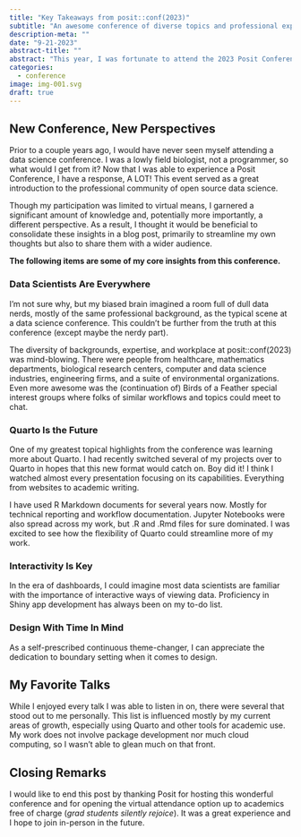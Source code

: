 ```yaml
---
title: "Key Takeaways from posit::conf(2023)"
subtitle: "An awesome conference of diverse topics and professional expertise."
description-meta: ""
date: "9-21-2023"
abstract-title: ""
abstract: "This year, I was fortunate to attend the 2023 Posit Conference. Though my schedule only allowed for virtual attendence, I was excited to chat with new people and learn about data science. In this post, I outline the main insights that I took away from this event."
categories:
  - conference
image: img-001.svg
draft: true
---
```


## New Conference, New Perspectives

Prior to a couple years ago, I would have never seen myself attending a data science conference. I was a lowly field biologist, not a programmer, so what would I get from it? Now that I was able to experience a Posit Conference, I have a response, A LOT! This event served as a great introduction to the professional community of open source data science.

Though my participation was limited to virtual means, I garnered a significant amount of knowledge and, potentially more importantly, a different perspective. As a result, I thought it would be beneficial to consolidate these insights in a blog post, primarily to streamline my own thoughts but also to share them with a wider audience.

**The following items are some of my core insights from this conference.**

### Data Scientists Are Everywhere

I'm not sure why, but my biased brain imagined a room full of dull data nerds, mostly of the same professional background, as the typical scene at a data science conference. This couldn't be further from the truth at this conference (except maybe the nerdy part).

The diversity of backgrounds, expertise, and workplace at posit::conf(2023) was mind-blowing. There were people from healthcare, mathematics departments, biological research centers, computer and data science industries, engineering firms, and a suite of environmental organizations. Even more awesome was the (continuation of) Birds of a Feather special interest groups where folks of similar workflows and topics could meet to chat. 

### Quarto Is the Future

One of my greatest topical highlights from the conference was learning more about Quarto. I had recently switched several of my projects over to Quarto in hopes that this new format would catch on. Boy did it! I think I watched almost every presentation focusing on its capabilities. Everything from websites to academic writing.

I have used R Markdown documents for several years now. Mostly for technical reporting and workflow documentation. Jupyter Notebooks were also spread across my work, but .R and .Rmd files for sure dominated. I was excited to see how the flexibility of Quarto could streamline more of my work.

### Interactivity Is Key

In the era of dashboards, I could imagine most data scientists are familiar with the importance of interactive ways of viewing data. Proficiency in Shiny app development has always been on my to-do list.

### Design With Time In Mind

As a self-prescribed continuous theme-changer, I can appreciate the dedication to boundary setting when it comes to design.

## My Favorite Talks

While I enjoyed every talk I was able to listen in on, there were several that stood out to me personally. This list is influenced mostly by my current areas of growth, especially using Quarto and other tools for academic use. My work does not involve package development nor much cloud computing, so I wasn't able to glean much on that front.


## Closing Remarks

I would like to end this post by thanking Posit for hosting this wonderful conference and for opening the virtual attendance option up to academics free of charge (*grad students silently rejoice*). It was a great experience and I hope to join in-person in the future.

